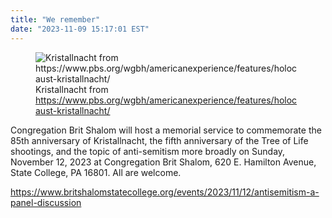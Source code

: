 ```yaml
---
title: "We remember"
date: "2023-11-09 15:17:01 EST"
---
```


![Kristallnacht from <https://www.pbs.org/wgbh/americanexperience/features/holocaust-kristallnacht/>](https://www.pbs.org/wgbh/americanexperience/media/filer_public_thumbnails/filer_public/19/2b/192b33ea-42b1-4dca-99fe-a111e5002e74/holocaust_kristallnacht_index_copy.jpg__300x241_q85_crop_subsampling-2_upscale.jpg)

Congregation Brit Shalom will host a memorial service to commemorate the 85th anniversary of Kristallnacht, the fifth anniversary of the Tree of Life shootings, and the topic of anti-semitism more broadly on Sunday, November 12, 2023 at Congregation Brit Shalom, 620 E. Hamilton Avenue, State College, PA 16801.
All are welcome.

<https://www.britshalomstatecollege.org/events/2023/11/12/antisemitism-a-panel-discussion>